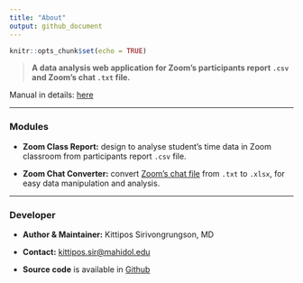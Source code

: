 ```yaml
---
title: "About"
output: github_document
---
```


```r
knitr::opts_chunk$set(echo = TRUE)
```

> **A data analysis web application for Zoom's participants report `.csv` and Zoom's chat `.txt` file.**

Manual in details: [here](https://docs.google.com/document/d/1TpTbP1-q0uwBHK_yKtPJm47vqc8kXaXPvAQGEvIc2MA/edit?usp=sharing)

------------------------------------------------------------------------

### Modules

-   **Zoom Class Report:** design to analyse student's time data in Zoom classroom from participants report `.csv` file.

-   **Zoom Chat Converter:** convert [Zoom's chat file](https://support.zoom.us/hc/en-us/articles/115004792763-Saving-in-meeting-chat) from `.txt` to `.xlsx`, for easy data manipulation and analysis.

------------------------------------------------------------------------

### Developer

-   **Author & Maintainer:** Kittipos Sirivongrungson, MD

-   **Contact:** [kittipos.sir\@mahidol.edu](kittipos.sir@mahidol.edu)

-   **Source code** is available in [Github](https://github.com/Lightbridge-KS/ZoomInterface)
